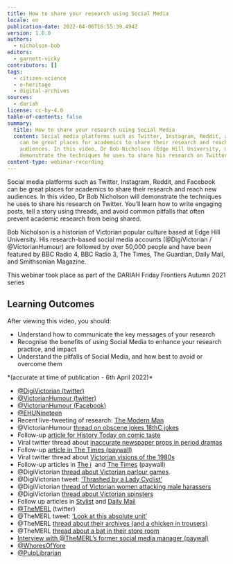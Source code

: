 ```yaml
---
title: How to share your research using Social Media
locale: en
publication-date: 2022-04-06T16:55:39.494Z
version: 1.0.0
authors:
  - nicholson-bob
editors:
  - garnett-vicky
contributors: []
tags:
  - citizen-science
  - e-heritage
  - digital-archives
sources:
  - dariah
license: cc-by-4.0
table-of-contents: false
summary:
  title: How to share your research using Social Media
  content: Social media platforms such as Twitter, Instagram, Reddit, and Facebook
    can be great places for academics to share their research and reach new
    audiences. In this video, Dr Bob Nicholson (Edge Hill University, UK) will
    demonstrate the techniques he uses to share his research on Twitter.
content-type: webinar-recording
---
```

Social media platforms such as Twitter, Instagram, Reddit, and Facebook can be great places for academics to share their research and reach new audiences. In this video, Dr Bob Nicholson will demonstrate the techniques he uses to share his research on Twitter. You’ll learn how to write engaging posts, tell a story using threads, and avoid common pitfalls that often prevent academic research from being shared.

Bob Nicholson is a historian of Victorian popular culture based at Edge Hill University. His research-based social media accounts (@DigiVictorian / @VictorianHumour) are followed by over 50,000 people and have been featured by BBC Radio 4, BBC Radio 3, The Times, The Guardian, Daily Mail, and Smithsonian Magazine.

This webinar took place as part of the DARIAH Friday Frontiers Autumn 2021 series

## Learning Outcomes

After viewing this video, you should:

* Understand how to communicate the key messages of your research
* Recognise the benefits of using Social Media to enhance your research practice, and impact
* Understand the pitfalls of Social Media, and how best to avoid or overcome them

<VideoCard provider="youtube" id="zEqslcXqT5k" title="How to share your research using social media" subtitle="Click here to view" image="images/bob-nicholson-thumbnail-image.png" />

<SideNote type="tip" title="Links to items mentioned during the presentation">
  *(accurate at time of publication - 6th April 2022)*

  * [@DigiVictorian (twitter)](https://twitter.com/DigiVictorian)
  * [@VictorianHumour (twitter)](https://twitter.com/VictorianHumour)
  * [@VictorianHumour (Facebook)](https://www.facebook.com/VictorianHumour)
  * [@EHUNineteen](https://twitter.com/EHUNineteen) 
  * Recent live-tweeting of research: [The Modern Man](https://twitter.com/DigiVictorian/status/1461656706862260225)
  * @VictorianHumour [thread on obscene jokes 18thC jokes](https://twitter.com/VictorianHumour/status/1281988894536413184?s=20)
  * Follow-up [article for History Today on comic taste](https://www.historytoday.com/archive/history-matters/did-you-hear-one)
  * Viral twitter thread about [inaccurate newspaper props in period dramas](https://twitter.com/DigiVictorian/status/934543116304035840?s=20)
  * Follow-up [article in The Times (paywall)](https://www.thetimes.co.uk/article/historian-bob-nicholson-tears-strip-off-makers-of-dickens-biopic-the-man-who-invented-christmas-starring-dan-stevens-over-size-of-newspaper-headlines-cvnvngcg5)
  * Viral twitter thread about [Victorian visions of the 1980s](https://twitter.com/DigiVictorian/status/1078416956401860610?s=20)
  * Follow-up articles in [The i](https://inews.co.uk/culture/victorians-predicted-brexit-internet-and-the-pot-noodle-1888-magazine-reveals-240711)  and [The Times](https://www.thetimes.co.uk/article/for-every-telectroscope-there-s-a-protein-pill-nkszvrglp) (paywall)
  * @DigiVictorian [thread about Victorian parlour games](https://twitter.com/DigiVictorian/status/1048594464376324096?s=20).
  * @DigiVictorian tweet: [‘Thrashed by a Lady Cyclist’](https://twitter.com/DigiVictorian/status/487543691352219648?s=20)
  * @DigiVictorian [thread of Victorian women attacking male harassers](https://twitter.com/DigiVictorian/status/1297324669318692865?s=20)
  * @DigiVictorian [thread about Victorian spinsters](https://twitter.com/DigiVictorian/status/964842367508516864?s=20)
  * Follow up articles in [Stylist](https://www.stylist.co.uk/life/why-am-i-a-spinster-victorian-women-hilarious-feminist-answers/265102) and [Daily Mail](https://www.dailymail.co.uk/news/article-9270079/How-Victorian-spinsters-took-aim-gentlemen-day-happily-SINGLE.html)
  * [@TheMERL](https://twitter.com/TheMERL) (twitter)
  * @TheMERL tweet: [‘Look at this absolute unit’](https://twitter.com/TheMERL/status/983341970318938112?s=20)
  * @TheMERL [thread about their archives (and a chicken in trousers)](https://twitter.com/TheMERL/status/1048541160271237120?s=20)
  * @TheMERL [thread about a bat in their store room](https://twitter.com/TheMERL/status/1099661508852752390?s=20)
  * [Interview with @TheMERL’s former social media manager (paywal)](https://www.thetimes.co.uk/article/big-thinking-museum-of-english-rural-life-finds-the-secret-of-success-is-a-huge-exmoor-horn-sheep-6tvrml6sr)
  * [@WhoresOfYore](https://twitter.com/WhoresofYore)
  * [@PulpLibrarian](https://twitter.com/PulpLibrarian)
</SideNote>
